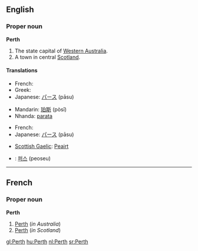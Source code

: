 ==English==

===Proper noun===
{{wikipedia}}
'''Perth'''

# The state capital of [[Western Australia]].
# A town in central [[Scotland]].

====Translations====

{{trans-top|in Western Australia}}
* French: {{t-|fr|Perth}}
* Greek: {{t-|el|Περθ|n|tr=Perth|sc=Grek}}
* Japanese: [[パース]] (pāsu)
{{trans-mid}}
* Mandarin: [[珀斯]] (pòsī)
* Nhanda: [[parata]]
{{trans-bottom}}

{{trans-top|in Scotland}}
* French: {{t-|fr|Perth}}
* Japanese: [[パース]] (pāsu)
{{trans-mid}}
* [[Scottish Gaelic]]: [[Peairt]]
{{trans-bottom}}

{{checktrans}}

* {{ttbc|Korean}}: [[퍼스]] (peoseu)

----

==French==

===Proper noun===
'''Perth'''

# [[Perth#English|Perth]] (''in Australia'')
# [[Perth#English|Perth]] (''in Scotland'')

[[gl:Perth]]
[[hu:Perth]]
[[nl:Perth]]
[[sr:Perth]]